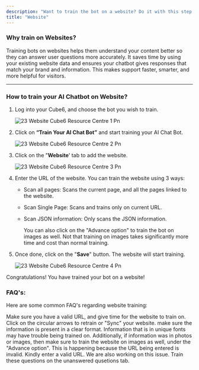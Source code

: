 ```yaml
---
description: "Want to train the bot on a website? Do it with this step by step guide!"
title: "Website"
---
```


### **Why train on Websites?**

Training bots on websites helps them understand your content better so they can answer user questions more accurately. It saves time by using your existing website data and ensures your chatbot gives responses that match your brand and information. This makes support faster, smarter, and more helpful for visitors.

---

### **How to train your AI Chatbot on Website?**

1. Log into your  Cube6, and choose the bot you wish to train.

   ![23 Website  Cube6 Resource Centre 1 Pn](/images/how-botpenguin-works/website/23.website__Cube6_resource_centre-1.png)
2. Click on **“Train Your AI Chat Bot”** and start training your AI Chat Bot.

   ![23 Website  Cube6 Resource Centre 2 Pn](/images/how-botpenguin-works/website/23.website__Cube6_resource_centre-2.png)
3. Click on the "**Website**' tab to add the website.

   ![23 Website  Cube6 Resource Centre 3 Pn](/images/how-botpenguin-works/website/23.website__Cube6_resource_centre-3.png)
4. Enter the URL of the website. You can train the website using 3 ways:
   - Scan all pages: Scans the current page, and all the pages linked to the website.
   - Scan Single Page: Scans and trains only on current URL.
   - Scan JSON information: Only scans the JSON information.

     <Info>
       You can also click on the "Advance option" to train the bot on images as well. Not that training on images takes significantly more time and cost than normal training.
     </Info>
5. Once done, click on the "**Save**" button. The website will start training.

   ![23 Website  Cube6 Resource Centre 4 Pn](/images/how-botpenguin-works/website/23.website__Cube6_resource_centre-4.png)

Congratulations\! You have trained your bot on a website\!

### **FAQ's:**

Here are some common FAQ's regarding website training:

<AccordionGroup>
  <Accordion title="Why is my bot not training from selected web pages?">
    Make sure you have a valid URL, and give time for the website to train on.
  </Accordion>
  <Accordion title="How to retrain your bot on a site?">
    Click on the circular arrows to retrain or "Sync" your website.
  </Accordion>
  <Accordion title="Why is the bot not answering information that is present on my site?">
    make sure the information is present in a clear format. Information that is in unique fonts may have trouble being trained on. Additionally, if information was in photos or images, then make sure to train the website on images as well, under the "Advance option".
  </Accordion>
  <Accordion title="My site is freezing when I enter the URL">
    This is happening because the URL being entered is invalid. Kindly enter a valid URL. We are also working on this issue.
  </Accordion>
  <Accordion title="What is the method of training your bot on questions that are not being answered?">
    Train these questions on the unanswered qusetions tab.
  </Accordion>
</AccordionGroup>

 